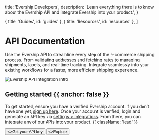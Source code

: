 
  title: 'Evership Developers',
  description:
    'Learn everything there is to know about the Evership API and integrate Evership into your product.',
}

  { title: 'Guides', id: 'guides' },
  { title: 'Resources', id: 'resources' },
]

<HeroPattern />

# API Documentation

Use the Evership API to streamline every step of the e-commerce shipping process. From validating addresses and fetching rates to managing shipments, labels, and real-time tracking. Integrate seamlessly into your existing workflows for a faster, more efficient shipping experience.

<div className="my-8">
  <Image
    src="/api-docs-intro.avif"
    alt="Evership API Integration Intro"
    width={800}
    height={400}
    className="rounded-lg shadow-lg"
  />
</div>

## Getting started {{ anchor: false }}
To get started, ensure you have a verified Evership account. If you don’t have one yet, [sign up here](https://evership.app/register). Once your account is verified, login and generate an API key via [settings > integrations](https://evership.app/settings?section=integrations). From there, you can integrate any of our APIs into your product. {{ className: 'lead' }}

<div className="not-prose mt-6 mb-16 flex gap-3">
  <Button href="https://evership.app/settings?section=integrations" arrow="right">
    <>Get your API key</>
  </Button>
  <Button href="/sdks" variant="outline">
    <>Explore</>
  </Button>
</div>

<Guides />

<Resources />
